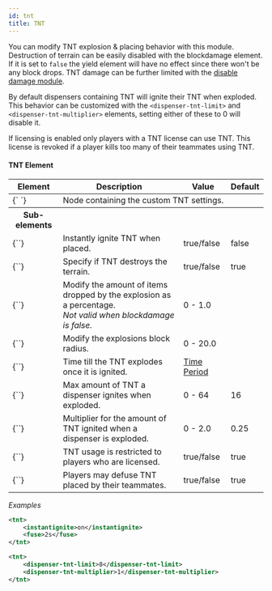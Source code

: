 ```yaml
---
id: tnt
title: TNT
---
```


You can modify TNT explosion & placing behavior with this module.
Destruction of terrain can be easily disabled with the blockdamage element.
If it is set to `false` the yield element will have no effect since there won't be any block drops.
TNT damage can be further limited with the [disable damage module](/docs/modules/mechanics/damage#disable-damage).

By default dispensers containing TNT will ignite their TNT when exploded.
This behavior can be customized with the `<dispenser-tnt-limit>` and `<dispenser-tnt-multiplier>` elements,
setting either of these to 0 will disable it.

If licensing is enabled only players with a TNT license can use TNT.
This license is revoked if a player kills too many of their teammates using TNT.

#### TNT Element

<div className="table-container">
  <table>
    <thead>
      <tr>
        <th>Element</th>
        <th>Description</th>
        <th>Value</th>
        <th>Default</th>
      </tr>
    </thead>
    <tbody>
      <tr>
        <td>
          <label>{`<tnt> </tnt>`}</label>
        </td>
        <td colspan="3">Node containing the custom TNT settings.</td>
      </tr>
      <tr>
        <th>Sub-elements</th>
        <th />
        <th />
        <th />
      </tr>
      <tr>
        <td>
          <label>{`<instantignite>`}</label>
        </td>
        <td>Instantly ignite TNT when placed.</td>
        <td>
          <span className="badge badge--primary">true/false</span>
        </td>
        <td>false</td>
      </tr>
      <tr>
        <td>
          <label>{`<blockdamage>`}</label>
        </td>
        <td>Specify if TNT destroys the terrain.</td>
        <td>
          <span className="badge badge--primary">true/false</span>
        </td>
        <td>true</td>
      </tr>
      <tr>
        <td>
          <label>{`<yield>`}</label>
        </td>
        <td>
          Modify the amount of items dropped by the explosion as a percentage.
          <br />
          <i>
            Not valid when <label>blockdamage</label> is false.
          </i>
        </td>
        <td>
          <span className="badge badge--primary">0 - 1.0</span>
        </td>
        <td></td>
      </tr>
      <tr>
        <td>
          <label>{`<power>`}</label>
        </td>
        <td>Modify the explosions block radius.</td>
        <td>
          <span className="badge badge--primary">0 - 20.0</span>
        </td>
        <td></td>
      </tr>
      <tr>
        <td>
          <label>{`<fuse>`}</label>
        </td>
        <td>Time till the TNT explodes once it is ignited.</td>
        <td>
          <a href="/docs/reference/misc/time-periods">Time Period</a>
        </td>
        <td></td>
      </tr>
      <tr>
        <td>
          <label>{`<dispenser-tnt-limit>`}</label>
        </td>
        <td>Max amount of TNT a dispenser ignites when exploded.</td>
        <td>
          <span className="badge badge--primary">0 - 64</span>
        </td>
        <td>16</td>
      </tr>
      <tr>
        <td>
          <label>{`<dispenser-tnt-multiplier>`}</label>
        </td>
        <td>
          Multiplier for the amount of TNT ignited when a dispenser is exploded.
        </td>
        <td>
          <span className="badge badge--primary">0 - 2.0</span>
        </td>
        <td>0.25</td>
      </tr>
      <tr>
        <td>
          <label>{`<licensing>`}</label>
        </td>
        <td>TNT usage is restricted to players who are licensed.</td>
        <td>
          <span className="badge badge--primary">true/false</span>
        </td>
        <td>true</td>
      </tr>
      <tr>
        <td>
          <label>{`<friendly-defuse>`}</label>
        </td>
        <td>Players may defuse TNT placed by their teammates.</td>
        <td>
          <span className="badge badge--primary">true/false</span>
        </td>
        <td>true</td>
      </tr>
    </tbody>
  </table>
</div>

_Examples_

```xml
<tnt>
    <instantignite>on</instantignite>
    <fuse>2s</fuse>
</tnt>
```

```xml
<tnt>
    <dispenser-tnt-limit>8</dispenser-tnt-limit>
    <dispenser-tnt-multiplier>1</dispenser-tnt-multiplier>
</tnt>
```
